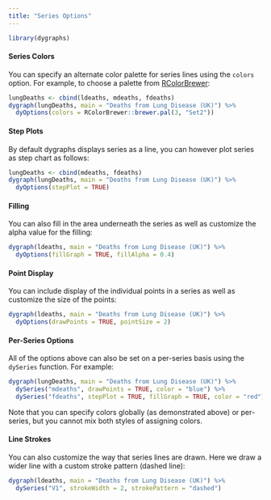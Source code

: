 ```yaml
---
title: "Series Options"
---
```



```r
library(dygraphs)
```

#### Series Colors

You can specify an alternate color palette for series lines using the `colors` option. For example, to choose a palette from [RColorBrewer](https://cran.rstudio.com/web/packages/RColorBrewer/index.html):


```r
lungDeaths <- cbind(ldeaths, mdeaths, fdeaths)
dygraph(lungDeaths, main = "Deaths from Lung Disease (UK)") %>%
  dyOptions(colors = RColorBrewer::brewer.pal(3, "Set2"))
```

#### Step Plots 

By default dygraphs displays series as a line, you can however plot series as step chart as follows:

```r
lungDeaths <- cbind(mdeaths, fdeaths)
dygraph(lungDeaths, main = "Deaths from Lung Disease (UK)") %>%
  dyOptions(stepPlot = TRUE)
```

#### Filling

You can also fill in the area underneath the series as well as customize the alpha value for the filling:

```r
dygraph(ldeaths, main = "Deaths from Lung Disease (UK)") %>%
  dyOptions(fillGraph = TRUE, fillAlpha = 0.4)
```

#### Point Display

You can include display of the individual points in a series as well as customize the size of the points:

```r
dygraph(ldeaths, main = "Deaths from Lung Disease (UK)") %>%
  dyOptions(drawPoints = TRUE, pointSize = 2)
```

#### Per-Series Options

All of the options above can also be set on a per-series basis using the `dySeries` function. For example:

```r
dygraph(lungDeaths, main = "Deaths from Lung Disease (UK)") %>%
  dySeries("mdeaths", drawPoints = TRUE, color = "blue") %>%
  dySeries("fdeaths", stepPlot = TRUE, fillGraph = TRUE, color = "red")
```

Note that you can specify colors globally (as demonstrated above) or per-series, but you cannot mix both styles of assigning colors.

#### Line Strokes

You can also customize the way that series lines are drawn. Here we draw a wider line with a custom stroke pattern (dashed line):

```r
dygraph(ldeaths, main = "Deaths from Lung Disease (UK)") %>%
  dySeries("V1", strokeWidth = 2, strokePattern = "dashed")
```





